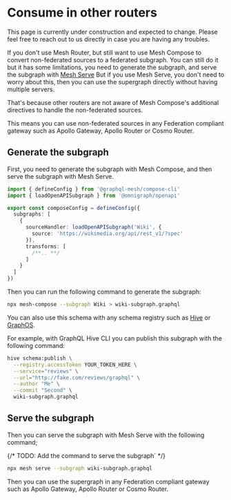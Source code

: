 
# Consume in other routers

<Callout>
  This page is currently under construction and expected to change. Please feel free to reach out to
  us directly in case you are having any troubles.
</Callout>

If you don't use Mesh Router, but still want to use Mesh Compose to convert non-federated sources to
a federated subgraph. You can still do it but it has some limitations, you need to generate the
subgraph, and serve the subgraph with [Mesh Serve](/v1/serve) But if you use Mesh Serve, you don't
need to worry about this, then you can use the supergraph directly without having multiple servers.

That's because other routers are not aware of Mesh Compose's additional directives to handle the
non-federated sources.

This means you can use non-federated sources in any Federation compliant gateway such as Apollo
Gateway, Apollo Router or Cosmo Router.

## Generate the subgraph

First, you need to generate the subgraph with Mesh Compose, and then serve the subgraph with Mesh
Serve.

```ts filename="mesh.config.ts"
import { defineConfig } from '@graphql-mesh/compose-cli'
import { loadOpenAPISubgraph } from '@omnigraph/openapi'

export const composeConfig = defineConfig({
  subgraphs: [
    {
      sourceHandler: loadOpenAPISubgraph('Wiki', {
        source: 'https://wikimedia.org/api/rest_v1/?spec'
      }),
      transforms: [
        /**.. **/
      ]
    }
  ]
})
```

Then you can run the following command to generate the subgraph:

```sh
npx mesh-compose --subgraph Wiki > wiki-subgraph.graphql
```

You can also use this schema with any schema registry such as [Hive](/v1/serve/schema-registry/hive)
or [GraphOS](/v1/serve/schema-registry/graphos).

<Callout>
For example, with GraphQL Hive CLI you can publish this subgraph with the following command:

```sh
hive schema:publish \
  --registry.accessToken YOUR_TOKEN_HERE \
  --service="reviews" \
  --url="http://fake.com/reviews/graphql" \
  --author "Me" \
  --commit "Second" \
  wiki-subgraph.graphql
```

</Callout>

## Serve the subgraph

Then you can serve the subgraph with Mesh Serve with the following command;

{/* TODO: Add the command to serve the subgraph` */}

```sh
npx mesh serve --subgraph wiki-subgraph.graphql
```

Then you can use the supergraph in any Federation compliant gateway such as Apollo Gateway, Apollo
Router or Cosmo Router.
